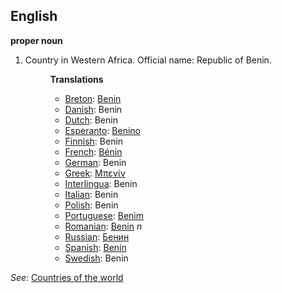 ==English==

'''proper noun'''

# Country in Western Africa. Official name: Republic of Benin.
#:'''Translations'''
#:*[[Breton]]: [[Benin]]
#:*[[Danish]]: Benin
#:*[[Dutch]]: Benin
#:*[[Esperanto]]: [[Benino]]
#:*[[Finnish]]: Benin
#:*[[French]]: [[Bénin]]
#:*[[German]]: Benin
#:*[[Greek]]: [[Μπενίν]]
#:*[[Interlingua]]: Benin
#:*[[Italian]]: Benin
#:*[[Polish]]: Benin
#:*[[Portuguese]]: [[Benim]]
#:*[[Romanian]]: [[Benin]] ''n''
#:*[[Russian]]: [[Бенин]]
#:*[[Spanish]]: [[Benín]]
#:*[[Swedish]]: Benin

''See'': [[Countries of the world]]